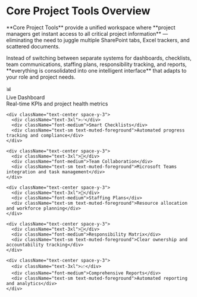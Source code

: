 # Core Project Tools Overview

<div className="flex flex-col items-center justify-center min-h-[400px] space-y-6">
  <div className="p-6 bg-blue-100 dark:bg-blue-900/20 rounded-full">
    <LayoutDashboard className="h-16 w-16 text-blue-600 dark:text-blue-400" />
  </div>

  <p className="text-lg font-semibold text-center max-w-4xl">
    **Core Project Tools** provide a unified workspace where **project managers get instant access to all critical
    project information** — eliminating the need to juggle multiple SharePoint tabs, Excel trackers, and scattered
    documents.
  </p>

  <p className="text-center text-muted-foreground max-w-3xl">
    Instead of switching between separate systems for dashboards, checklists, team communications, staffing plans,
    responsibility tracking, and reports, **everything is consolidated into one intelligent interface** that adapts to
    your role and project needs.
  </p>

  <div className="grid grid-cols-3 gap-8 mt-8">
    <div className="text-center space-y-3">
      <div className="text-3xl">📊</div>
      <div className="font-medium">Live Dashboard</div>
      <div className="text-sm text-muted-foreground">Real-time KPIs and project health metrics</div>
    </div>

    <div className="text-center space-y-3">
      <div className="text-3xl">✅</div>
      <div className="font-medium">Smart Checklists</div>
      <div className="text-sm text-muted-foreground">Automated progress tracking and compliance</div>
    </div>

    <div className="text-center space-y-3">
      <div className="text-3xl">💬</div>
      <div className="font-medium">Team Collaboration</div>
      <div className="text-sm text-muted-foreground">Microsoft Teams integration and task management</div>
    </div>

    <div className="text-center space-y-3">
      <div className="text-3xl">👥</div>
      <div className="font-medium">Staffing Plans</div>
      <div className="text-sm text-muted-foreground">Resource allocation and workforce planning</div>
    </div>

    <div className="text-center space-y-3">
      <div className="text-3xl">🎯</div>
      <div className="font-medium">Responsibility Matrix</div>
      <div className="text-sm text-muted-foreground">Clear ownership and accountability tracking</div>
    </div>

    <div className="text-center space-y-3">
      <div className="text-3xl">📈</div>
      <div className="font-medium">Comprehensive Reports</div>
      <div className="text-sm text-muted-foreground">Automated reporting and analytics</div>
    </div>
  </div>
</div>
